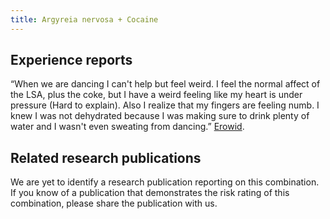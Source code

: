 ---
title: Argyreia nervosa + Cocaine
---
## Experience reports

“When we are dancing I can't help but feel weird. I feel the normal affect of the LSA, plus the coke, but I have a weird feeling like my heart is under pressure (Hard to explain). Also I realize that my fingers are feeling numb. I knew I was not dehydrated because I was making sure to drink plenty of water and I wasn't even sweating from dancing.” [Erowid](https://erowid.org/experiences/exp.php?ID=93227).

## Related research publications

We are yet to identify a research publication reporting on this combination. If you know of a publication that demonstrates the risk rating of this combination, please share the publication with us.

